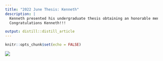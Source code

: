 ```yaml
---
title: "2022 June Thesis: Kenneth"
description: |
  Kenneth presented his undergraduate thesis obtaining an honorable mention.
  Congratulations Kenneth!!!

output: distill::distill_article
---
```


```r
knitr::opts_chunk$set(echo = FALSE)
```
![](2022_June_KLP.jpg)

